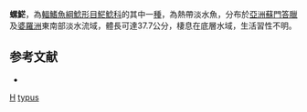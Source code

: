 {{Speciesbox 
| taxon = Helicophagus typus
| status = NE
| status_system = IUCN3.1
| authority = [[Bleeker|Bleeker]], 1857
| synonyms = 
}}

'''螺𩷶'''，為[[輻鰭魚綱|輻鰭魚綱]][[鯰形目|鯰形目]][[𩷶鯰科|𩷶鯰科]]的其中一[[種|種]]，為熱帶淡水魚，分布於[[亞洲|亞洲]][[蘇門答臘|蘇門答臘]]及[[婆羅洲|婆羅洲]]東南部淡水流域，體長可達37.7公分，棲息在底層水域，生活習性不明。

==参考文献==
*{{FishBase_species|genus=Helicophagus|species=typus|year=2015|month=7}}

{{Taxonbar}}

[[Category:1857年描述的鱼类|H]]
[[Category:螺𩷶屬|typus]]
